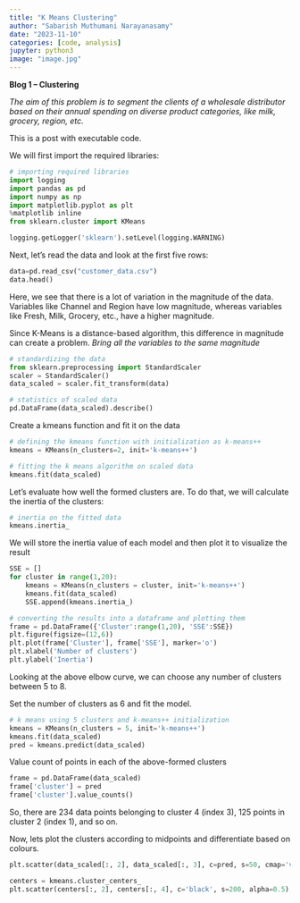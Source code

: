 ```yaml
---
title: "K Means Clustering"
author: "Sabarish Muthumani Narayanasamy"
date: "2023-11-10"
categories: [code, analysis]
jupyter: python3
image: "image.jpg"
---
```


**Blog 1 – Clustering**

_The aim of this problem is to segment the clients of a wholesale distributor based on their annual spending on diverse product categories, like milk, grocery, region, etc._

This is a post with executable code.

We will first import the required libraries:
```python
# importing required libraries
import logging
import pandas as pd
import numpy as np
import matplotlib.pyplot as plt
%matplotlib inline
from sklearn.cluster import KMeans

logging.getLogger('sklearn').setLevel(logging.WARNING)
```

Next, let’s read the data and look at the first five rows:
```python
data=pd.read_csv("customer_data.csv")
data.head()
```

Here, we see that there is a lot of variation in the magnitude of the data. Variables like Channel and Region have low magnitude, whereas variables like Fresh, Milk, Grocery, etc., have a higher magnitude.

Since K-Means is a distance-based algorithm, this difference in magnitude can create a problem.
_Bring all the variables to the same magnitude_
```python
# standardizing the data
from sklearn.preprocessing import StandardScaler
scaler = StandardScaler()
data_scaled = scaler.fit_transform(data)

# statistics of scaled data
pd.DataFrame(data_scaled).describe()
```

Create a kmeans function and fit it on the data

```python
# defining the kmeans function with initialization as k-means++
kmeans = KMeans(n_clusters=2, init='k-means++')

# fitting the k means algorithm on scaled data
kmeans.fit(data_scaled)
```

Let’s evaluate how well the formed clusters are. To do that, we will calculate the inertia of the clusters:
```python
# inertia on the fitted data
kmeans.inertia_
```

We will store the inertia value of each model and then plot it to visualize the result
```python
SSE = []
for cluster in range(1,20):
    kmeans = KMeans(n_clusters = cluster, init='k-means++')
    kmeans.fit(data_scaled)
    SSE.append(kmeans.inertia_)

# converting the results into a dataframe and plotting them
frame = pd.DataFrame({'Cluster':range(1,20), 'SSE':SSE})
plt.figure(figsize=(12,6))
plt.plot(frame['Cluster'], frame['SSE'], marker='o')
plt.xlabel('Number of clusters')
plt.ylabel('Inertia')
```

Looking at the above elbow curve, we can choose any number of clusters between 5 to 8.

Set the number of clusters as 6 and fit the model.
```python
# k means using 5 clusters and k-means++ initialization
kmeans = KMeans(n_clusters = 5, init='k-means++')
kmeans.fit(data_scaled)
pred = kmeans.predict(data_scaled)
```

Value count of points in each of the above-formed clusters
```python
frame = pd.DataFrame(data_scaled)
frame['cluster'] = pred
frame['cluster'].value_counts()
```

So, there are 234 data points belonging to cluster 4 (index 3), 125 points in cluster 2 (index 1), and so on.

Now, lets plot the clusters according to midpoints and differentiate based on colours.
```python
plt.scatter(data_scaled[:, 2], data_scaled[:, 3], c=pred, s=50, cmap='viridis')

centers = kmeans.cluster_centers_
plt.scatter(centers[:, 2], centers[:, 4], c='black', s=200, alpha=0.5);
```
